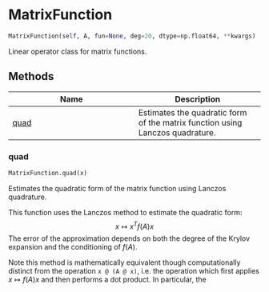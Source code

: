 # MatrixFunction { #operators.MatrixFunction }

```python
MatrixFunction(self, A, fun=None, deg=20, dtype=np.float64, **kwargs)
```

Linear operator class for matrix functions.

## Methods

| Name | Description |
| --- | --- |
| [quad](#operators.MatrixFunction.quad) | Estimates the quadratic form of the matrix function using Lanczos quadrature. |

### quad { #operators.MatrixFunction.quad }

```python
MatrixFunction.quad(x)
```

Estimates the quadratic form of the matrix function using Lanczos quadrature.

This function uses the Lanczos method to estimate the quadratic form:
$$ x \mapsto x^T f(A) x $$
The error of the approximation depends on both the degree of the Krylov expansion and the conditioning of $f(A)$.

Note this method is mathematically equivalent though computationally distinct from the operation `x @ (A @ x)`, i.e. the operation
which first applies $x \mapsto f(A)x$ and then performs a dot product. In particular, the